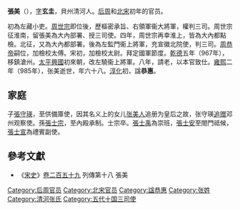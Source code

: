 '''張美'''（{{bd|918年||985年||}}），[[表字|字]]'''玄圭'''，貝州清河人。[[后周|后周]]和[[北宋|北宋]]初年的官员。

初為左藏小吏。[[周世宗|周世宗]]即位後，歷樞密承旨、右領軍衞大將軍，權判三司。周世宗征淮南，留張美為大內部署、授三司使。四年，周世宗再幸淮上，皆為大內都點檢。北征，又為大內都部署。後為左監門衞上將軍，充宣徽北院使，判三司。[[周恭帝|周恭帝]]嗣位，加檢校太傅。宋初，加檢校太尉。拜定國軍節度。[[乾德_(北宋)|乾德]]五年（967年），移鎮滄州。[[太平興國|太平興國]]初來朝，改左驍衞上將軍。八年，請老，以本官致仕。[[雍熙|雍熙]]二年（985年），张美逝世，年六十八。[[淳化_(年号)|淳化]]初，諡'''恭惠'''。

== 家庭 ==

子[[張守瑛|張守瑛]]，至供備庫使，因其名义上的女儿[[张美人_(宋仁宗)|张美人]]追册为皇后之故，张守瑛[[追赠|追赠]]邓州观察使。孫[[張士宗|張士宗]]，至內殿承制。士宗卒。[[張士禹|張士禹]]為崇班，[[張士安|張士安]]至閤門祗候，[[張士宣|張士宣]]為禮賓副使。

==參考文獻==
*《[[宋史|宋史]]》[[s:宋史/卷259|卷二百五十九]] 列傳第十八 張美

[[Category:后周官员|Category:后周官员]]
[[Category:北宋官员|Category:北宋官员]]
[[Category:諡恭惠|Category:諡恭惠]]
[[Category:张姓|Category:张姓]]
[[Category:清河张氏|Category:清河张氏]]
[[Category:五代十国三司使|Category:五代十国三司使]]